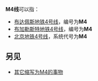 {{线路名消歧义}}
'''M4线'''可以指：
* [[布达佩斯地铁4号线|布达佩斯地铁4号线]]，编号为'''M4'''
* [[布加勒斯特地铁4号线|布加勒斯特地铁4号线]]，编号为'''M4'''
* [[北京地铁4号线|北京地铁4号线]]，系统代号为'''M4'''

==另见==

* [[M4|其它缩写为M4的事物]]
{{disambig|cat=三字路线名消歧义}}